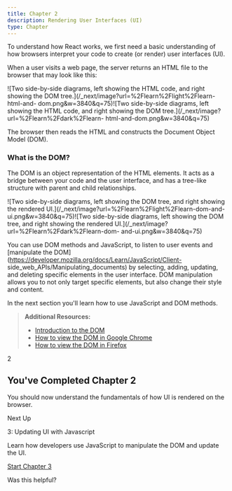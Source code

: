 ```yaml
---
title: Chapter 2
description: Rendering User Interfaces (UI)
type: Chapter
---
```


To understand how React works, we first need a basic understanding of how
browsers interpret your code to create (or render) user interfaces (UI).

When a user visits a web page, the server returns an HTML file to the browser
that may look like this:

![Two side-by-side diagrams, left showing the HTML code, and right showing the
DOM tree.](/\_next/image?url=%2Flearn%2Flight%2Flearn-html-and-
dom.png&w=3840&q=75)![Two side-by-side diagrams, left showing the HTML code,
and right showing the DOM tree.](/\_next/image?url=%2Flearn%2Fdark%2Flearn-
html-and-dom.png&w=3840&q=75)

The browser then reads the HTML and constructs the Document Object Model
(DOM).

### What is the DOM?

The DOM is an object representation of the HTML elements. It acts as a bridge
between your code and the user interface, and has a tree-like structure with
parent and child relationships.

![Two side-by-side diagrams, left showing the DOM tree, and right showing the
rendered UI.](/\_next/image?url=%2Flearn%2Flight%2Flearn-dom-and-
ui.png&w=3840&q=75)![Two side-by-side diagrams, left showing the DOM tree, and
right showing the rendered UI.](/\_next/image?url=%2Flearn%2Fdark%2Flearn-dom-
and-ui.png&w=3840&q=75)

You can use DOM methods and JavaScript, to listen to user events and
[manipulate the
DOM](https://developer.mozilla.org/docs/Learn/JavaScript/Client-
side_web_APIs/Manipulating_documents) by selecting, adding, updating, and
deleting specific elements in the user interface. DOM manipulation allows you
to not only target specific elements, but also change their style and content.

In the next section you'll learn how to use JavaScript and DOM methods.

> **Additional Resources:**
>
> - [Introduction to the
>   DOM](https://developer.mozilla.org/docs/Web/API/Document_Object_Model/Introduction)
> - [How to view the DOM in Google
>   Chrome](https://developer.chrome.com/docs/devtools/dom/)
> - [How to view the DOM in
>   Firefox](https://developer.mozilla.org/docs/Tools/Debugger/How_to/Highlight_and_inspect_DOM_nodes)

2

## You've Completed Chapter 2

You should now understand the fundamentals of how UI is rendered on the
browser.

Next Up

3: Updating UI with Javascript

Learn how developers use JavaScript to manipulate the DOM and update the UI.

[Start Chapter 3](/learn/react-foundations/updating-ui-with-javascript)

Was this helpful?
